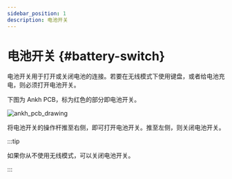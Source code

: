 ```yaml
---
sidebar_position: 1
description: 电池开关
---
```



# 电池开关 {#battery-switch}

电池开关用于打开或关闭电池的连接。若要在无线模式下使用键盘，或者给电池充电，则必须打开电池开关。

下图为 Ankh PCB，标为红色的部分即电池开关。

![ankh_pcb_drawing](./img/top_bat.svg)

将电池开关的操作杆推至右侧，即可打开电池开关。推至左侧，则关闭电池开关。

:::tip

如果你从不使用无线模式，可以关闭电池开关。

:::